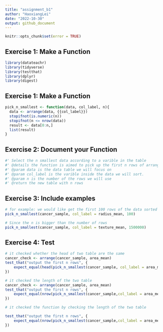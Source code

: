 ```yaml
---
title: "assignment_b1"
author: "HaoxiangLei"
date: "2022-10-30"
output: github_document
---
```


```r
knitr::opts_chunk$set(error = TRUE)
```

## Exercise 1: Make a Function
```r
library(datateachr)
library(tidyverse)
library(testthat)
library(dplyr)
library(digest)
```

## Exercise 1: Make a Function
```r
pick_n_smallest <- function(data, col_label, n){
  data <- arrange(data, {{col_label}})
  stopifnot(is.numeric(n))
  stopifnot(n <= nrow(data))
  result <- data[0:n,]
  list(result)
}
```

## Exercise 2: Document your Function
```r
#' Select the n smallest data according to a varible in the table
#' @details the function is aimed to pick up the first n rows of arranged table based on one of the varible in table
#' @param data is the data table we will focus on
#' @param col_label is the varible inside the data we will sort.
#' @param n is the number of the rows we will use
#' @return the new table with n rows

```


## Exercise 3: Include examples
```r
# for example: we would like get the first 100 rows of the data sorted BY radius_mean
pick_n_smallest(cancer_sample, col_label = radius_mean, 100)
```

```r
# Since the n is bigger than the number of rows
pick_n_smallest(cancer_sample, col_label = texture_mean, 1500000)
```
## Exercise 4: Test
```r
# it checked whether the head of two table are the same
cancer_check <- arrange(cancer_sample, area_mean)
test_that("output the first n rows", {
    expect_equal(head(pick_n_smallest(cancer_sample, col_label = area_mean, 10)[[1]]), head(cancer_check[0:10,]))
})
```

```r
# it checked the length of the two table
cancer_check <- arrange(cancer_sample, area_mean)
test_that("output the first n rows", {
    expect_equal(nrow(pick_n_smallest(cancer_sample,col_label = area_mean, 20)[[1]]), 20)
})
```
```r
# it checked the function by checking the length of the two table

test_that("output the first n rows", {
    expect_equal(nrow(pick_n_smallest(cancer_sample,col_label = area_mean, 100)[[1]]), 100)
})
```

